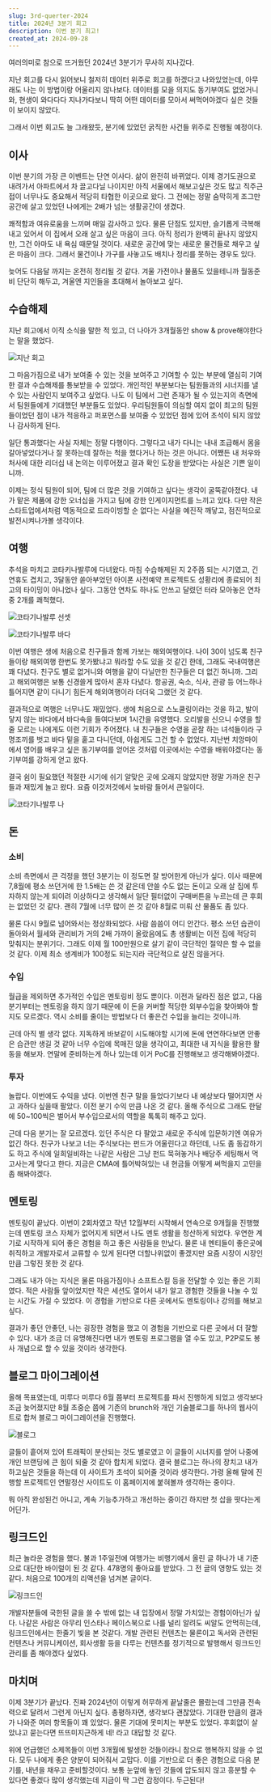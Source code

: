 ```yaml
---
slug: 3rd-querter-2024
title: 2024년 3분기 회고
description: 이번 분기 최고!
created_at: 2024-09-28
---
```


여러의미로 참으로 뜨거웠던 2024년 3분기가 무사히 지나갔다.

지난 회고를 다시 읽어보니 철저히 데이터 위주로 회고를 하겠다고 나와있었는데, 아무래도 나는 이 방법이랑 어울리지 않나보다. 데이터를 모을 의지도 동기부여도 없었거니와, 현생이 와다다다 지나가다보니 딱히 어떤 데이터를 모아서 써먹어야겠다 싶은 것들이 보이지 않았다.

그래서 이번 회고도 늘 그래왔듯, 분기에 있었던 굵직한 사건들 위주로 진행될 예정이다.

## **이사**

이번 분기의 가장 큰 이벤트는 단연 이사다. 삶이 완전히 바뀌었다. 이제 경기도권으로 내려가서 아파트에서 차 끌고다닐 나이지만 아직 서울에서 해보고싶은 것도 많고 직주근접이 너무나도 중요해서 적당히 타협한 이곳으로 왔다. 그 전에는 정말 숨막히게 조그만 공간에 살고 있었던 나에게는 2배가 넘는 생활공간이 생겼다.

쾌적함과 여유로움을 느끼며 매일 감사하고 있다. 물론 단점도 있지만, 슬기롭게 극복해내고 있어서 이 집에서 오래 살고 싶은 마음이 크다. 아직 정리가 완벽히 끝나지 않았지만, 그건 아마도 내 욕심 때문일 것이다. 새로운 공간에 맞는 새로운 물건들로 채우고 싶은 마음이 크다. 그래서 물건이나 가구를 사놓고도 배치나 정리를 못하는 경우도 있다.

늦어도 다음달 까지는 온전히 정리될 것 같다. 겨울 가전이나 물품도 있을테니까 월동준비 단단히 해두고, 겨울엔 지인들을 초대해서 놀아보고 싶다.

## **수습해제**

지난 회고에서 이직 소식을 말한 적 있고, 더 나아가 3개월동안 show & prove해야한다는 말을 했었다.

![지난 회고](https://lnwblzacktgzeiihvxtu.supabase.co/storage/v1/object/public/contents/prod/1.png-165303)

그 마음가짐으로 내가 보여줄 수 있는 것을 보여주고 기여할 수 있는 부분에 열심히 기여한 결과 수습해제를 통보받을 수 있었다. 개인적인 부분보다는 팀원들과의 시너지를 낼 수 있는 사람인지 보여주고 싶었다. 나도 이 팀에서 그런 존재가 될 수 있는지의 측면에서 팀원들에게 기대했던 부분들도 있었다. 우리팀원들이 의심할 여지 없이 최고의 팀원들이었던 점이 내가 적응하고 퍼포먼스를 보여줄 수 있었던 점에 있어 초석이 되지 않았나 감사하게 된다.

일단 통과했다는 사실 자체는 정말 다행이다. 그렇다고 내가 다니는 내내 조급해서 몸을 갈아넣었다거나 잘 못하는데 잘하는 척을 했다거나 하는 것은 아니다. 어쨌든 내 처우와 처사에 대한 리더십 내 논의는 이루어졌고 결과 확인 도장을 받았다는 사실은 기쁜 일이니까.

이제는 정식 팀원이 되어, 팀에 더 많은 것을 기여하고 싶다는 생각이 굴뚝같아졌다. 내가 맡은 제품에 강한 오너십을 가지고 팀에 강한 인게이지먼트를 느끼고 있다. 다만 작은 스타트업에서처럼 역동적으로 드라이빙할 순 없다는 사실을 예진작 깨닿고, 점진적으로 발전시켜나가볼 생각이다.

## **여행**

추석을 마치고 코타키나발루에 다녀왔다. 마침 수습해제된 지 2주쯤 되는 시기였고, 긴 연휴도 겹치고, 3달동안 쏟아부었던 아이폰 사전예약 프로젝트도 성황리에 종료되어 최고의 타이밍이 아니었나 싶다. 그동안 연차도 하나도 안쓰고 달렸던 터라 모아놓은 연차 중 2개를 쾌척했다.

![코타기나발루 선셋](https://lnwblzacktgzeiihvxtu.supabase.co/storage/v1/object/public/contents/prod/3.HEIC-2408730)

![코타기나발루 바다](https://lnwblzacktgzeiihvxtu.supabase.co/storage/v1/object/public/contents/prod/1.HEIC-2821436)

이번 여행은 생에 처음으로 친구들과 함께 가보는 해외여행이다. 나이 30이 넘도록 친구들이랑 해외여행 한번도 못가봤냐고 뭐라할 수도 있을 것 같긴 한데, 그래도 국내여행은 꽤 다녔다. 친구도 별로 없거니와 여행을 같이 다닐만한 친구들은 더 없긴 하니까. 그리고 해외여행은 보통 신경쓸게 많아서 혼자 다녔다. 항공권, 숙소, 식사, 관광 등 어느하나 틀어지면 같이 다니기 힘든게 해외여행이라 더더욱 그랬던 것 같다.

결과적으로 여행은 너무나도 재밌었다. 생에 처음으로 스노쿨링이라는 것을 하고, 발이 닿지 않는 바다에서 바다속을 들여다보며 1시간을 유영했다. 오리발을 신으니 수영을 할 줄 모르는 나에게도 이런 기회가 주어졌다. 내 친구들은 수영을 곧잘 하는 녀석들이라 구명조끼를 벗고 바다 밑을 훝고 다니던데, 아쉽게도 그건 할 수 없었다. 지난번 치앙마이에서 영어를 배우고 싶은 동기부여를 얻어온 것처럼 이곳에서는 수영을 배워야겠다는 동기부여를 강하게 얻고 왔다.

결국 쉼이 필요했던 적절한 시기에 쉬기 알맞은 곳에 오래지 않았지만 정말 가까운 친구들과 재밌게 놀고 왔다. 요즘 이것저것에서 늦바람 들어서 큰일이다.

![코타기나발루 나](https://lnwblzacktgzeiihvxtu.supabase.co/storage/v1/object/public/contents/prod/2.HEIC-2147662)

## 돈

### 소비

소비 측면에서 큰 걱정을 했던 3분기는 이 정도면 잘 방어한게 아닌가 싶다. 이사 때문에 7,8월에 평소 쓰던거에 한 1.5배는 쓴 것 같은데 안쓸 수도 없는 돈이고 오래 살 집에 투자하지 않는게 되이려 이상하다고 생각해서 일단 필터없이 구매버튼을 누르는데 큰 후회는 없었던 것 같다. 괜히 7월에 너무 많이 쓴 것 같아 8월로 미뤄 산 물품도 좀 있다.

물론 다시 9월로 넘어와서는 정상화되었다. 사람 씀씀이 어디 안간다. 평소 쓰던 습관이 돌아와서 월세와 관리비가 거의 2배 가까이 올랐음에도 총 생활비는 이전 집에 적당히 맞춰지는 분위기다. 그래도 이제 월 100만원으로 살기 같이 극단적인 절약은 할 수 없을 것 같다. 이제 최소 생계비가 100정도 되는지라 극단적으로 살진 않을거다.

### 수입

월급을 제외하면 추가적인 수입은 멘토링비 정도 뿐이다. 이전과 달라진 점은 없고, 다음 분기부터는 멘토링을 하지 않기 때문에 이 돈을 커버할 적당한 외부수입을 찾아봐야 할지도 모르겠다. 역시 소비를 줄이는 방법보다 더 좋은건 수입을 늘리는 것이니까.

근데 아직 별 생각 없다. 지독하게 바보같이 시도해야할 시기에 돈에 연연하다보면 안좋은 습관만 생길 것 같아 너무 수입에 목매진 않을 생각이고, 최대한 내 지식을 활용한 활동을 해보자. 연말에 준비하는게 하나 있는데 이거 PoC를 진행해보고 생각해봐야겠다.

### 투자

놀랍다. 이번에도 수익을 냈다. 이번엔 친구 말을 들었다기보다 내 예상보다 떨어지면 사고 과하다 싶을때 팔았다. 이전 분기 수익 만큼 나온 것 같다. 올해 주식으로 그래도 한달에 50~100씩은 벌어서 부수입으로서의 역할을 톡톡히 해주고 있다.

근데 다음 분기는 잘 모르겠다. 있던 주식은 다 팔았고 새로운 주식에 입문하기엔 여유가 없긴 하다. 친구가 나보고 너는 주식보다는 펀드가 어울린다고 하던데, 나도 좀 동감하기도 하고 주식에 일희일비하는 나같은 사람은 그냥 펀드 묵혀놓거나 배당주 세팅해서 먹고사는게 맞다고 한다. 지금은 CMA에 틀어박혀있는 내 현금들 어떻게 써먹을지 고민을 좀 해봐야겠다.

## **멘토링**

멘토링이 끝났다. 이번이 2회차였고 작년 12월부터 시작해서 연속으로 9개월을 진행했는데 멘토링 코스 자체가 없어지게 되면서 나도 멘토 생활을 청산하게 되었다. 우연한 계기로 시작하게 되어 좋은 경험을 하고 좋은 사람들을 만났다. 물론 내 멘티들이 좋은곳에 취직하고 개발자로서 교류할 수 있게 된다면 더할나위없이 좋겠지만 요즘 시장이 시장인 만큼 그렇진 못한 것 같다.

그래도 내가 아는 지식은 물론 마음가짐이나 소프트스킬 등을 전달할 수 있는 좋은 기회였다. 적은 사람들 앞이었지만 작은 세션도 열어서 내가 알고 경험한 것들을 나눌 수 있는 시간도 가질 수 있었다. 이 경험을 기반으로 다른 곳에서도 멘토링이나 강의를 해보고 싶다.

결과가 좋던 안좋던, 나는 굉장한 경험을 했고 이 경험을 기반으로 다른 곳에서 더 잘할 수 있다. 내가 조금 더 유명해진다면 내가 멘토링 프로그램을 열 수도 있고, P2P로도 봉사 개념으로 할 수 있을 것이라 생각한다.

## **블로그 마이그레이션**

올해 목표였는데, 미루다 미루다 6월 쯤부터 프로젝트를 파서 진행하게 되었고 생각보다 조금 늦어졌지만 8월 초중순 쯤에 기존의 brunch와 개인 기술블로그를 하나의 웹사이트로 합쳐 블로그 마이그레이션을 진행했다.

![블로그](https://lnwblzacktgzeiihvxtu.supabase.co/storage/v1/object/public/contents/prod/3.png-1388950)

글들이 흩어져 있어 트래픽이 분산되는 것도 별로였고 이 글들이 시너지를 얻어 나중에 개인 브랜딩에 큰 힘이 되줄 것 같아 합치게 되었다. 결국 블로그는 하나의 장치고 내가 하고싶은 것들을 하는데 이 사이트가 초석이 되어줄 것이라 생각한다. 가령 올해 말에 진행할 프로젝트인 연말정산 사이트도 이 홈페이지에 붙혀볼까 생각하는 중이다.

뭐 아직 완성된건 아니고, 계속 기능추가하고 개선하는 중이긴 하지만 첫 삽을 떳다는게 어딘가.

## 링크드인

최근 놀라운 경험을 했다. 불과 1주일전에 여행가는 비행기에서 올린 글 하나가 내 기준으로 대단한 바이럴이 된 것 같다. 478명의 좋아요를 받았다. 그 전 글의 영향도 있는 것 같다. 처음으로 100개의 리액션을 넘겨본 글이다.

![링크드인](https://lnwblzacktgzeiihvxtu.supabase.co/storage/v1/object/public/contents/prod/2.png-151067)

개발자분들에 국한된 글을 쓸 수 밖에 없는 내 입장에서 정말 가치있는 경험이아닌가 싶다. 나같은 사람은 아무리 인스타나 페이스북으로 나를 널리 알려도 씨알도 안먹히는데, 링크드인에서는 한줄기 빛을 본 것같다. 개발 관련된 컨텐츠는 물론이고 독서와 관련된 컨텐츠나 커뮤니케이션, 회사생활 등을 다루는 컨텐츠를 정기적으로 발행해서 링크드인 관리를 좀 해야겠다 싶었다.

## 마치며

이제 3분기가 끝났다. 진짜 2024년이 이렇게 허무하게 끝날줄은 몰랐는데 그만큼 전속력으로 달려서 그런게 아닌지 싶다. 총평하자면, 생각보다 괜찮았다. 기대한 만큼의 결과가 나와준 여러 항목들이 꽤 있었다. 물론 기대에 못미치는 부분도 있었다. 후회없이 살았냐고 묻는다면 뜨뜨미지근하게 네! 라고 대답할 것 같다.

위에 언급했던 소제목들이 이번 3개월에 발생한 것들이라니 참으로 행복하지 않을 수 없다. 모두 나에게 좋은 양분이 되어줘서 고맙다. 이를 기반으로 더 좋은 경험으로 다음 분기를, 내년을 채우고 준비할것이다. 보통 눈앞에 놓인 것들에 압도되지 않고 흥분할 수 있다면 좋겠다 많이 생각했는데 지금이 딱 그런 감정이다. 두근된다!
